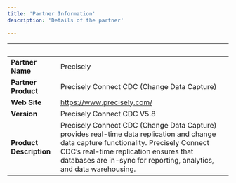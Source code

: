 ```yaml
---
title: 'Partner Information'
description: 'Details of the partner'

---
```

| &nbsp;     | &nbsp; |
| ----------- | ----------- |
| **Partner Name**      | Precisely       |
| **Partner Product**   |  Precisely Connect CDC (Change Data Capture)      |
| **Web Site**      |  https://www.precisely.com/    |
| **Version**   |  Precisely Connect CDC V5.8     |
| **Product Description**      |  Precisely Connect CDC (Change Data Capture) provides real-time data replication and change data capture functionality. Precisely Connect CDC’s real-time replication ensures that databases are in-sync for reporting, analytics, and data warehousing.      |